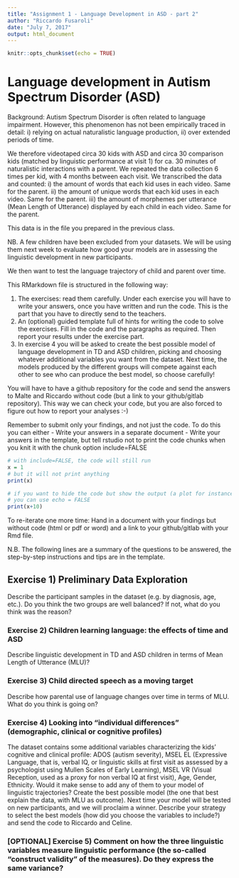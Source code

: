 ```yaml
---
title: "Assignment 1 - Language Development in ASD - part 2"
author: "Riccardo Fusaroli"
date: "July 7, 2017"
output: html_document
---
```


```r
knitr::opts_chunk$set(echo = TRUE)
```

# Language development in Autism Spectrum Disorder (ASD)

Background: Autism Spectrum Disorder is often related to language impairment. However, this phenomenon has not been empirically traced in detail:
i) relying on actual naturalistic language production, 
ii) over extended periods of time.

We therefore videotaped circa 30 kids with ASD and circa 30 comparison kids (matched by linguistic performance at visit 1) for ca. 30 minutes of naturalistic interactions with a parent. We repeated the data collection 6 times per kid, with 4 months between each visit. We transcribed the data and counted: 
i) the amount of words that each kid uses in each video. Same for the parent.
ii) the amount of unique words that each kid uses in each video. Same for the parent.
iii) the amount of morphemes per utterance (Mean Length of Utterance) displayed by each child in each video. Same for the parent. 

This data is in the file you prepared in the previous class. 

NB. A few children have been excluded from your datasets. We will be using them next week to evaluate how good your models are in assessing the linguistic development in new participants.

We then want to test the language trajectory of child and parent over time.

This RMarkdown file is structured in the following way:

1. The exercises: read them carefully. Under each exercise you will have to write your answers, once you have written and run the code. This is the part that you have to directly send to the teachers.
2. An (optional) guided template full of hints for writing the code to solve the exercises. Fill in the code and the paragraphs as required. Then report your results under the exercise part.
3. In exercise 4 you will be asked to create the best possible model of language development in TD and ASD children, picking and choosing whatever additional variables you want from the dataset. Next time, the models produced by the different groups will compete against each other to see who can produce the best model, so choose carefully!

You will have to have a github repository for the code and send the answers to Malte and Riccardo without code (but a link to your github/gitlab repository). This way we can check your code, but you are also forced to figure out how to report your analyses :-)

Remember to submit only your findings, and not just the code. To do this you can either
- Write your answers in a separate document
- Write your answers in the template, but tell rstudio not to print the code chunks when you knit it with the chunk option include=FALSE

```r
# with include=FALSE, the code will still run
x = 1
# but it will not print anything
print(x)
```

```r
# if you want to hide the code but show the output (a plot for instance)
# you can use echo = FALSE
print(x+10)
```

To re-iterate one more time: Hand in a document with your findings but without code (html or pdf or word) and a link to your github/gitlab with your Rmd file.

N.B. The following lines are a summary of the questions to be answered, the step-by-step instructions and tips are in the template.

## Exercise 1) Preliminary Data Exploration

Describe the participant samples in the dataset (e.g. by diagnosis, age, etc.). Do you think the two groups are well balanced? If not, what do you think was the reason?

### Exercise 2) Children learning language: the effects of time and ASD
Describe linguistic development in TD and ASD children in terms of Mean Length of Utterance (MLU)?

### Exercise 3) Child directed speech as a moving target
Describe how parental use of language changes over time in terms of MLU. What do you think is going on?

### Exercise 4) Looking into "individual differences" (demographic, clinical or cognitive profiles)
The dataset contains some additional variables characterizing the kids’ cognitive and clinical profile: ADOS (autism severity), MSEL EL (Expressive Language, that is, verbal IQ, or linguistic skills at first visit as assessed by a psychologist using Mullen Scales of Early Learning), MSEL VR (Visual Reception, used as a proxy for non verbal IQ at first visit), Age, Gender, Ethnicity. Would it make sense to add any of them to your model of linguistic trajectories? Create the best possible model (the one that best explain the data, with MLU as outcome). Next time your model will be tested on new participants, and we will proclaim a winner. Describe your strategy to select the best models (how did you choose the variables to include?) and send the code to Riccardo and Celine.

### [OPTIONAL] Exercise 5) Comment on how the three linguistic variables measure linguistic performance (the so-called "construct validity" of the measures). Do they express the same variance?



